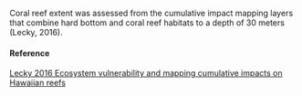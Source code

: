 Coral reef extent was assessed from the cumulative impact mapping layers that combine hard bottom and coral reef habitats to a depth of 30 meters (Lecky, 2016).

#### Reference

[Lecky 2016 Ecosystem vulnerability and mapping cumulative impacts on Hawaiian reefs](NA)